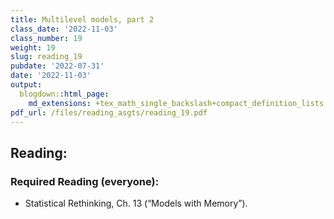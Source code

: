 ```yaml
---
title: Multilevel models, part 2
class_date: '2022-11-03'
class_number: 19
weight: 19
slug: reading_19
pubdate: '2022-07-31'
date: '2022-11-03'
output:
  blogdown::html_page:
    md_extensions: +tex_math_single_backslash+compact_definition_lists
pdf_url: /files/reading_asgts/reading_19.pdf
---
```

## Reading:

### Required Reading (everyone):

* Statistical Rethinking, Ch. 13 ("Models with Memory").

